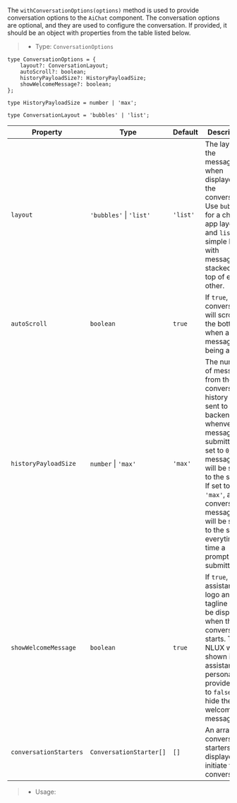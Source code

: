The `withConversationOptions(options)` method is used to provide conversation options to the `AiChat` component.
The conversation options are optional, and they are used to configure the conversation.
If provided, it should be an object with properties from the table listed below.

> * Type: `ConversationOptions`

```tsx
type ConversationOptions = {
    layout?: ConversationLayout;
    autoScroll?: boolean;
    historyPayloadSize?: HistoryPayloadSize;
    showWelcomeMessage?: boolean;
};

type HistoryPayloadSize = number | 'max';

type ConversationLayout = 'bubbles' | 'list';
```

| Property | Type |  Default |Description |
| --- | --- | --- | --- |
| `layout` | `'bubbles'`&nbsp;\|&nbsp;`'list'` | `'list'` | The layout of the messages when displayed in the conversation. Use `bubbles` for a chat app layout and `list` for simple layout with messages stacked on top of each other. |
| `autoScroll` | `boolean` | `true` | If `true`, the conversation will scroll to the bottom when a new message is being added. |
| `historyPayloadSize` | `number`&nbsp;\|&nbsp;`'max'` | `'max'` | The number of messages from the conversation history to be sent to the backend whenver a message is submitted. If set to `0`, no messages will be sent to the server. If set to `'max'`, all the conversation messages will be sent to the server everytime time a prompt is submitted. |
| `showWelcomeMessage` | `boolean` | `true` | If `true`, the assistant's logo and tagline will be displayed when the conversation starts. The NLUX will be shown is no assistant persona is provided. Set to `false` to hide the welcome message. |
| `conversationStarters` | `ConversationStarter[]` | `[]` | An array of conversation starters to be displayed to initiate the conversation. |


> * Usage:
